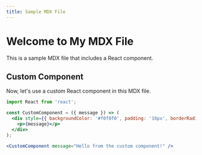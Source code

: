 ```yaml
---
title: Sample MDX File
---
```


# Welcome to My MDX File

This is a sample MDX file that includes a React component.

## Custom Component

Now, let's use a custom React component in this MDX file.

```jsx
import React from 'react';

const CustomComponent = ({ message }) => (
  <div style={{ backgroundColor: '#f0f0f0', padding: '16px', borderRadius: '4px' }}>
    <p>{message}</p>
  </div>
);

<CustomComponent message="Hello from the custom component!" />
